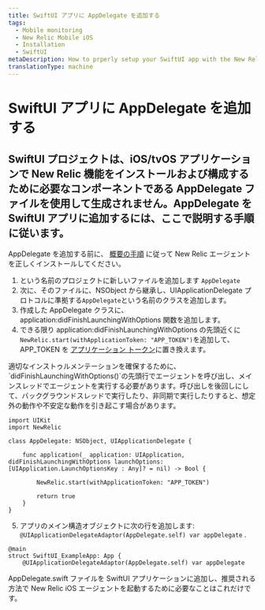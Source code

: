 ```yaml
---
title: SwiftUI アプリに AppDelegate を追加する
tags:
  - Mobile monitoring
  - New Relic Mobile iOS
  - Installation
  - SwiftUI
metaDescription: How to prperly setup your SwiftUI app with the New Relic agent.
translationType: machine
---
```


# SwiftUI アプリに AppDelegate を追加する

## SwiftUI プロジェクトは、iOS/tvOS アプリケーションで New Relic 機能をインストールおよび構成するために必要なコンポーネントである AppDelegate ファイルを使用して生成されません。AppDelegate を SwiftUI アプリに追加するには、ここで説明する手順に従います。

AppDelegate を追加する前に、 [概要の手順](docs/mobile-monitoring/new-relic-mobile-ios/installation/spm-installation.mdx) に従って New Relic エージェントを正しくインストールしてください。

1. という名前のプロジェクトに新しいファイルを追加します `AppDelegate`
2. 次に、そのファイルに、NSObject から継承し、UIApplicationDelegate プロトコルに準拠する`AppDelegate`という名前のクラスを追加します。
3. 作成した AppDelegate クラスに、application:didFinishLaunchingWithOptions 関数を追加します。
4. できる限り application:didFinishLaunchingWithOptions の先頭近くに`NewRelic.start(withApplicationToken: "APP_TOKEN")`を追加して、APP_TOKEN を [アプリケーション トークン](/docs/mobile-apps/viewing-your-application-token)に置き換えます。

<Callout variant="important">
  適切なインストゥルメンテーションを確保するために、`didFinishLaunchingWithOptions()`の先頭行でエージェントを呼び出し、メインスレッドでエージェントを実行する必要があります。呼び出しを後回しにして、バックグラウンドスレッドで実行したり、非同期で実行したりすると、想定外の動作や不安定な動作を引き起こす場合があります。
</Callout>

```
import UIKit
import NewRelic

class AppDelegate: NSObject, UIApplicationDelegate {
    
    func application(_ application: UIApplication, didFinishLaunchingWithOptions launchOptions: [UIApplication.LaunchOptionsKey : Any]? = nil) -> Bool {
        
        NewRelic.start(withApplicationToken: "APP_TOKEN")
        
        return true
    }
}
```

5. アプリのメイン構造オブジェクトに次の行を追加します: `@UIApplicationDelegateAdaptor(AppDelegate.self) var appDelegate` .

```
@main
struct SwiftUI_ExampleApp: App {
    @UIApplicationDelegateAdaptor(AppDelegate.self) var appDelegate
```

AppDelegate.swift ファイルを SwiftUI アプリケーションに追加し、推奨される方法で New Relic iOS エージェントを起動するために必要なことはこれだけです。

<InstallFeedback/>